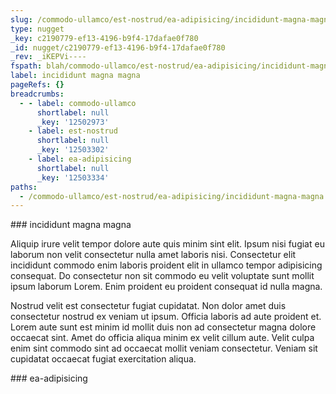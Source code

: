 ```yaml
---
slug: /commodo-ullamco/est-nostrud/ea-adipisicing/incididunt-magna-magna
type: nugget
_key: c2190779-ef13-4196-b9f4-17dafae0f780
_id: nugget/c2190779-ef13-4196-b9f4-17dafae0f780
_rev: _iKEPVi----
fspath: blah/commodo-ullamco/est-nostrud/ea-adipisicing/incididunt-magna-magna.md
label: incididunt magna magna
pageRefs: {}
breadcrumbs:
  - - label: commodo-ullamco
      shortlabel: null
      _key: '12502973'
    - label: est-nostrud
      shortlabel: null
      _key: '12503302'
    - label: ea-adipisicing
      shortlabel: null
      _key: '12503334'
paths:
  - /commodo-ullamco/est-nostrud/ea-adipisicing/incididunt-magna-magna
---
```


<NuggetArea>
<Nugget slug="/commodo-ullamco/est-nostrud/ea-adipisicing/incididunt-magna-magna" type="nugget" _key="c2190779-ef13-4196-b9f4-17dafae0f780" _id="nugget/c2190779-ef13-4196-b9f4-17dafae0f780" _rev="_iKEPVi----" fspath="blah/commodo-ullamco/est-nostrud/ea-adipisicing/incididunt-magna-magna.md" label="incididunt magna magna" paths="/commodo-ullamco/est-nostrud/ea-adipisicing/incididunt-magna-magna">
<NuggetBody>
### incididunt magna magna

Aliquip irure velit tempor dolore aute quis minim sint elit. Ipsum nisi fugiat eu laborum non velit consectetur nulla amet laboris nisi. Consectetur elit incididunt commodo enim laboris proident elit in ullamco tempor adipisicing consequat. Do consectetur non sit commodo eu velit voluptate sunt mollit ipsum laborum Lorem. Enim proident eu proident consequat id nulla magna.

Nostrud velit est consectetur fugiat cupidatat. Non dolor amet duis consectetur nostrud ex veniam ut ipsum. Officia laboris ad aute proident et. Lorem aute sunt est minim id mollit duis non ad consectetur magna dolore occaecat sint. Amet do officia aliqua minim ex velit cillum aute. Velit culpa enim sint commodo sint ad occaecat mollit veniam consectetur. Veniam sit cupidatat occaecat fugiat exercitation aliqua.

</NuggetBody>
<Breadcrumbs>
<Crumbs>
<Crumb _key="12502973" label="commodo-ullamco" /><Crumb _key="12503302" label="est-nostrud" /><Crumb _key="12503334" label="ea-adipisicing" />
</Crumbs>
</Breadcrumbs>
</Nugget>

<NuggetsInbound>
</NuggetsInbound>
<NuggetsOutbound>
</NuggetsOutbound>
</NuggetArea>
<PassagesInbound>
<Passage direction="inbound" type="passage" _key="12503334" _id="passage/12503334" _rev="_iKEPVh6---" label="ea-adipisicing" passage="ea-adipisicing" fspath="blah/commodo-ullamco/est-nostrud/ea-adipisicing" paths="/commodo-ullamco/est-nostrud/ea-adipisicing" slug="/commodo-ullamco/est-nostrud/ea-adipisicing">
<NuggetBody>
### ea-adipisicing

</NuggetBody>
<Breadcrumbs>
<Crumbs>
<Crumb _key="12502973" label="commodo-ullamco" /><Crumb _key="12503302" label="est-nostrud" />
</Crumbs>
</Breadcrumbs>
</Passage>

</PassagesInbound>
<PassagesOutbound>
</PassagesOutbound>
